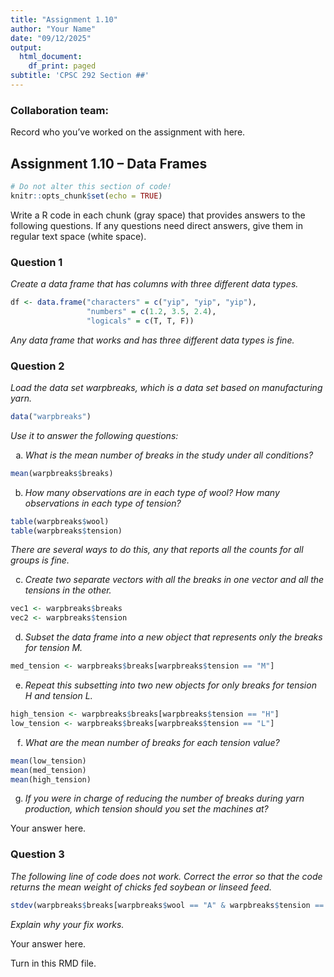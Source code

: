 ```yaml
---
title: "Assignment 1.10"
author: "Your Name"
date: "09/12/2025"
output:
  html_document:
    df_print: paged
subtitle: 'CPSC 292 Section ##'
---
```


### Collaboration team: 

Record who you've worked on the assignment with here. 


## Assignment 1.10 -- Data Frames

```r
# Do not alter this section of code!
knitr::opts_chunk$set(echo = TRUE)
```

Write a R code in each chunk (gray space) that provides answers to the following questions. If any questions need direct answers, give them in regular text space (white space).

### Question 1

*Create a data frame that has columns with three different data types.*

```r
df <- data.frame("characters" = c("yip", "yip", "yip"), 
                 "numbers" = c(1.2, 3.5, 2.4),
                 "logicals" = c(T, T, F))
```

_Any data frame that works and has three different data types is fine._

### Question 2

*Load the data set warpbreaks, which is a data set based on manufacturing yarn.*

```r
data("warpbreaks")

```

*Use it to answer the following questions:*

  a. *What is the mean number of breaks in the study under all conditions?*
  
```r
mean(warpbreaks$breaks)
```

  b. *How many observations are in each type of wool? How many observations in each type of tension?* 
  
```r
table(warpbreaks$wool)
table(warpbreaks$tension)
```
  
_There are several ways to do this, any that reports all the counts for all groups is fine._
  
  c. *Create two separate vectors with all the breaks in one vector and all the tensions in the other.*
  
```r
vec1 <- warpbreaks$breaks
vec2 <- warpbreaks$tension
```
  
  d. *Subset the data frame into a new object that represents only the breaks for tension M.*
  
```r
med_tension <- warpbreaks$breaks[warpbreaks$tension == "M"]
```

  e. *Repeat this subsetting into two new objects for only breaks for tension H and tension L.*
  
```r
high_tension <- warpbreaks$breaks[warpbreaks$tension == "H"]
low_tension <- warpbreaks$breaks[warpbreaks$tension == "L"]
```

  f. *What are the mean number of breaks for each tension value?*
  
```r
mean(low_tension)
mean(med_tension)
mean(high_tension)
```

  g. *If you were in charge of reducing the number of breaks during yarn production, which tension should you set the machines at?* 
  
Your answer here.

  
### Question 3

*The following line of code does not work. Correct the error so that the code returns the mean weight of chicks fed soybean or linseed feed.*
```r
stdev(warpbreaks$breaks[warpbreaks$wool == "A" & warpbreaks$tension == "L",])
```

*Explain why your fix works.*

Your answer here. 

Turn in this RMD file.